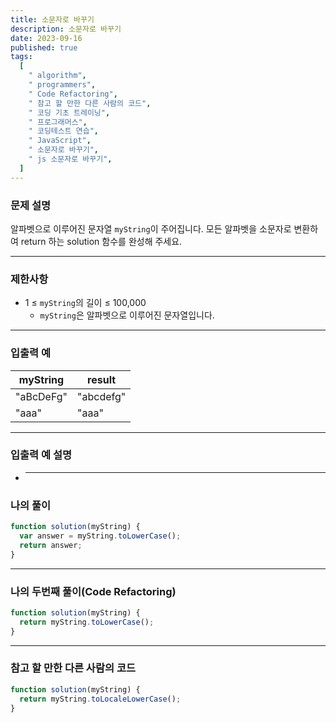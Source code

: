 ```yaml
---
title: 소문자로 바꾸기
description: 소문자로 바꾸기
date: 2023-09-16
published: true
tags:
  [
    " algorithm",
    " programmers",
    " Code Refactoring",
    " 참고 할 만한 다른 사람의 코드",
    " 코딩 기초 트레이닝",
    " 프로그래머스",
    " 코딩테스트 연습",
    " JavaScript",
    " 소문자로 바꾸기",
    " js 소문자로 바꾸기",
  ]
---
```


### 문제 설명

알파벳으로 이루어진 문자열 `myString`이 주어집니다. 모든 알파벳을 소문자로 변환하여 return 하는 solution 함수를 완성해 주세요.

---

### 제한사항

- 1 ≤ `myString`의 길이 ≤ 100,000
  - `myString`은 알파벳으로 이루어진 문자열입니다.

---

### 입출력 예

| myString  | result    |
| --------- | --------- |
| "aBcDeFg" | "abcdefg" |
| "aaa"     | "aaa"     |

---

### 입출력 예 설명

- ***

### 나의 풀이

```jsx
function solution(myString) {
  var answer = myString.toLowerCase();
  return answer;
}
```

---

### 나의 두번째 풀이(Code Refactoring)

```jsx
function solution(myString) {
  return myString.toLowerCase();
}
```

---

### 참고 할 만한 다른 사람의 코드

```jsx
function solution(myString) {
  return myString.toLocaleLowerCase();
}
```
